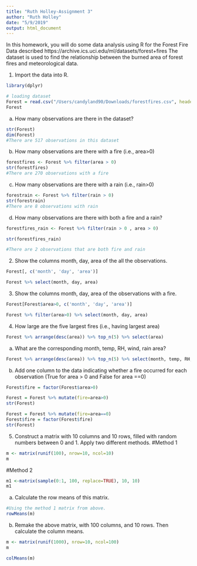 ```yaml
---
title: "Ruth Holley-Assignment 3"
author: "Ruth Holley"
date: "5/9/2019"
output: html_document
---
```

In this homework, you will do some data analysis using R
for the Forest Fire Data described
https://archive.ics.uci.edu/ml/datasets/forest+fires
The dataset is used to find the relationship between the
burned area of forest fires and meteorological data. 

1. Import the data into R.
```r
library(dplyr)

# loading dataset
Forest = read.csv("/Users/candyland90/Downloads/forestfires.csv", header = TRUE, sep = ',')
Forest

```

a. How many observations are there in the dataset?
```r
str(Forest)
dim(Forest)
#There are 517 observations in this dataset
```

b. How many observations are there with a fire (i.e., area>0)
```r
forestfires <- Forest %>% filter(area > 0) 
str(forestfires)
#There are 270 observations with a fire
```

c. How many observations are there with a rain (i.e., rain>0)
```r
forestrain <- Forest %>% filter(rain > 0) 
str(forestrain)
#There are 8 observations with rain
```

d. How many observations are there with both a fire and a rain? 
```r
forestfires_rain <- Forest %>% filter(rain > 0 , area > 0) 

str(forestfires_rain)

#There are 2 observations that are both fire and rain
```

2. Show the columns month, day, area of the all the observations. 
```r
Forest[, c('month', 'day', 'area')]

Forest %>% select(month, day, area)
```

3. Show the columns month, day, area of the observations with a fire.
```r
Forest[Forest$area>0, c('month', 'day', 'area')]

Forest %>% filter(area>0) %>% select(month, day, area)
```

4. How large are the five largest fires (i.e., having largest area)
```r
Forest %>% arrange(desc(area)) %>% top_n(5) %>% select(area)
```

a. What are the corresponding month, temp, RH, wind, rain area?
```r
Forest %>% arrange(desc(area)) %>% top_n(5) %>% select(month, temp, RH, wind, rain, area)
```

b. Add one column to the data indicating whether a fire occurred for each observation (True for area > 0 and False for area ==0) 
```r
Forest$fire = factor(Forest$area>0)

Forest = Forest %>% mutate(fire=area>0)
str(Forest)

Forest = Forest %>% mutate(fire=area==0)
Forest$fire = factor(Forest$fire)
str(Forest)
```
5. Construct a matrix with 10 columns and 10 rows, filled with random numbers between 0 and 1. Apply two different methods.
#Method 1
```r
m <- matrix(runif(100), nrow=10, ncol=10)
m
```

#Method 2
```r
m1 <-matrix(sample(0:1, 100, replace=TRUE), 10, 10)
m1
```
a. Calculate the row means of this matrix.
```r
#Using the method 1 matrix from above.
rowMeans(m)
```
b. Remake the above matrix, with 100 columns, and 10 rows. Then calculate the column means.
```r
m <- matrix(runif(1000), nrow=10, ncol=100)
m
```

```r
colMeans(m)
```

